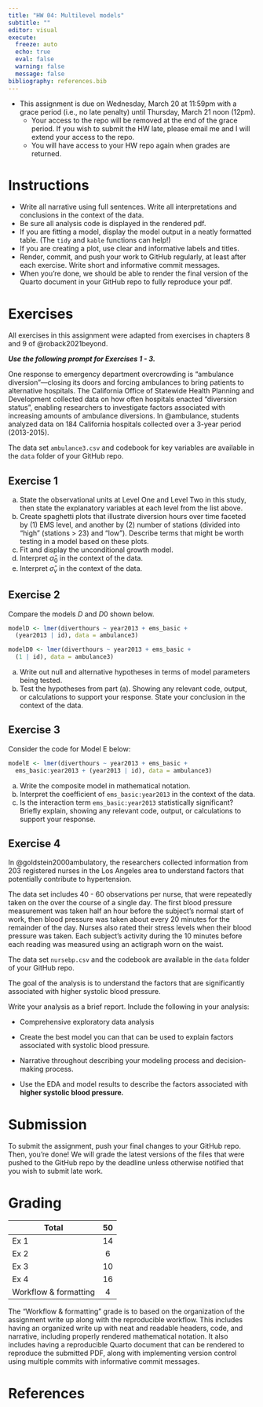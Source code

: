 ```yaml
---
title: "HW 04: Multilevel models"
subtitle: ""
editor: visual
execute:
  freeze: auto
  echo: true
  eval: false
  warning: false
  message: false
bibliography: references.bib
---
```


::: callout-important
-   This assignment is due on Wednesday, March 20 at 11:59pm with a grace period (i.e., no late penalty) until Thursday, March 21 noon (12pm).
    -   Your access to the repo will be removed at the end of the grace period. If you wish to submit the HW late, please email me and I will extend your access to the repo.
    -   You will have access to your HW repo again when grades are returned.
:::

# Instructions

-   Write all narrative using full sentences. Write all interpretations and conclusions in the context of the data.
-   Be sure all analysis code is displayed in the rendered pdf.
-   If you are fitting a model, display the model output in a neatly formatted table. (The `tidy` and `kable` functions can help!)
-   If you are creating a plot, use clear and informative labels and titles.
-   Render, commit, and push your work to GitHub regularly, at least after each exercise. Write short and informative commit messages.
-   When you’re done, we should be able to render the final version of the Quarto document in your GitHub repo to fully reproduce your pdf.

# Exercises

::: callout-note
All exercises in this assignment were adapted from exercises in chapters 8 and 9 of @roback2021beyond.
:::

***Use the following prompt for Exercises 1 - 3.***

One response to emergency department overcrowding is “ambulance diversion”---closing its doors and forcing ambulances to bring patients to alternative hospitals. The California Office of Statewide Health Planning and Development collected data on how often hospitals enacted “diversion status”, enabling researchers to investigate factors associated with increasing amounts of ambulance diversions. In @ambulance, students analyzed data on 184 California hospitals collected over a 3-year period (2013-2015).

The data set `ambulance3.csv` and codebook for key variables are available in the `data` folder of your GitHub repo.

## Exercise 1

a.  State the observational units at Level One and Level Two in this study, then state the explanatory variables at each level from the list above.
b.  Create spaghetti plots that illustrate diversion hours over time faceted by (1) EMS level, and another by (2) number of stations (divided into "high" (stations \> 23) and "low"). Describe terms that might be worth testing in a model based on these plots.
c.  Fit and display the unconditional growth model.
d.  Interpret $\hat{\alpha}_0$ in the context of the data.
e.  Interpret $\hat{\sigma}_v$ in the context of the data.

## Exercise 2

Compare the models $D$ and $D0$ shown below.

```r
modelD <- lmer(diverthours ~ year2013 + ems_basic + 
  (year2013 | id), data = ambulance3)

modelD0 <- lmer(diverthours ~ year2013 + ems_basic + 
  (1 | id), data = ambulance3)
```

a.  Write out null and alternative hypotheses in terms of model parameters being tested.
b.  Test the hypotheses from part (a). Showing any relevant code, output, or calculations to support your response. State your conclusion in the context of the data.

## Exercise 3

Consider the code for Model E below:

```r
modelE <- lmer(diverthours ~ year2013 + ems_basic +
  ems_basic:year2013 + (year2013 | id), data = ambulance3)
```

a.  Write the composite model in mathematical notation.
b.  Interpret the coefficient of `ems_basic:year2013` in the context of the data.
c.  Is the interaction term `ems_basic:year2013` statistically significant? Briefly explain, showing any relevant code, output, or calculations to support your response.

## Exercise 4

In @goldstein2000ambulatory, the researchers collected information from 203 registered nurses in the Los Angeles area to understand factors that potentially contribute to hypertension.

The data set includes 40 - 60 observations per nurse, that were repeatedly taken on the over the course of a single day. The first blood pressure measurement was taken half an hour before the subject’s normal start of work, then blood pressure was taken about every 20 minutes for the remainder of the day. Nurses also rated their stress levels when their blood pressure was taken. Each subject's activity during the 10 minutes before each reading was measured using an actigraph worn on the waist.

The data set `nursebp.csv` and the codebook are available in the `data` folder of your GitHub repo.

The goal of the analysis is to understand the factors that are significantly associated with higher systolic blood pressure.

Write your analysis as a brief report. Include the following in your analysis:

-   Comprehensive exploratory data analysis

-   Create the best model you can that can be used to explain factors associated with systolic blood pressure.

-   Narrative throughout describing your modeling process and decision-making process.

-   Use the EDA and model results to describe the factors associated with **higher systolic blood pressure*.***

# Submission

To submit the assignment, push your final changes to your GitHub repo. Then, you're done! We will grade the latest versions of the files that were pushed to the GitHub repo by the deadline unless otherwise notified that you wish to submit late work.

# Grading

| **Total**             | **50** |
|-----------------------|:------:|
| Ex 1                  |   14   |
| Ex 2                  |   6    |
| Ex 3                  |   10   |
| Ex 4                  |   16   |
| Workflow & formatting |   4    |

The "Workflow & formatting" grade is to based on the organization of the assignment write up along with the reproducible workflow. This includes having an organized write up with neat and readable headers, code, and narrative, including properly rendered mathematical notation. It also includes having a reproducible Quarto document that can be rendered to reproduce the submitted PDF, along with implementing version control using multiple commits with informative commit messages.

# References
